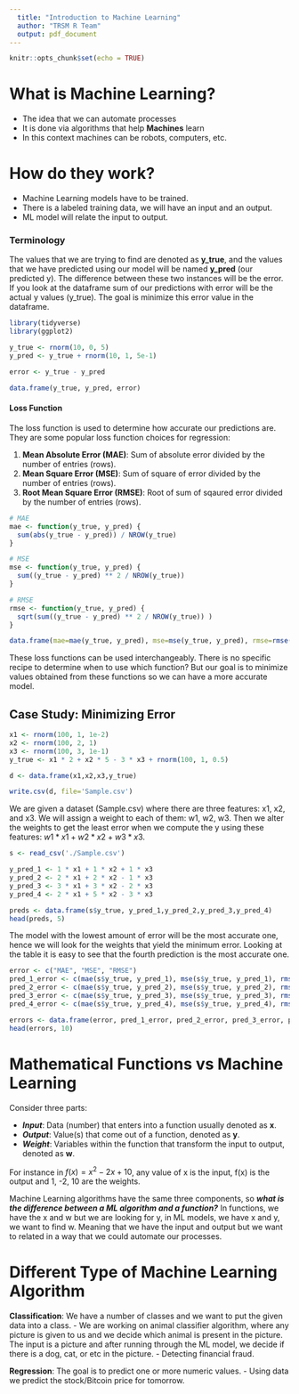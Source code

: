 ```yaml
---
  title: "Introduction to Machine Learning"
  author: "TRSM R Team"
  output: pdf_document
---
```

  
  ```r
knitr::opts_chunk$set(echo = TRUE)
```

# What is Machine Learning?
- The idea that we can automate processes
- It is done via algorithms that help **Machines** learn
- In this context machines can be robots, computers, etc.

# How do they work?

- Machine Learning models have to be trained.
- There is a labeled training data, we will have an input and an output.
- ML model will relate the input to output.

### Terminology

The values that we are trying to find are denoted as **y_true**, and the values that we have predicted using our model will be named **y_pred** (our predicted y). The difference between these two instances will be the error. If you look at the dataframe sum of our predictions with error will be the actual y values (y_true). The goal is minimize this error value in the dataframe.

```r
library(tidyverse)
library(ggplot2)

y_true <- rnorm(10, 0, 5)
y_pred <- y_true + rnorm(10, 1, 5e-1)

error <- y_true - y_pred

data.frame(y_true, y_pred, error)
```
#### Loss Function

The loss function is used to determine how accurate our predictions are. They are some popular loss function choices for regression:
  
  1. **Mean Absolute Error (MAE)**: Sum of absolute error divided by the number of entries (rows).
2. **Mean Square Error (MSE)**: Sum of square of error divided by the number of entries (rows).
3. **Root Mean Square Error (RMSE)**: Root of sum of sqaured error divided by the number of entries (rows).

```r
# MAE
mae <- function(y_true, y_pred) {
  sum(abs(y_true - y_pred)) / NROW(y_true)
}

# MSE
mse <- function(y_true, y_pred) {
  sum((y_true - y_pred) ** 2 / NROW(y_true))
}

# RMSE
rmse <- function(y_true, y_pred) {
  sqrt(sum((y_true - y_pred) ** 2 / NROW(y_true)) )
}

data.frame(mae=mae(y_true, y_pred), mse=mse(y_true, y_pred), rmse=rmse(y_true, y_pred))
```

These loss functions can be used interchangeably. There is no specific recipe to determine when to use which function? But our goal is to minimize values obtained from these functions so we can have a more accurate model.

## Case Study: Minimizing Error

```r
x1 <- rnorm(100, 1, 1e-2)
x2 <- rnorm(100, 2, 1)
x3 <- rnorm(100, 3, 1e-1)
y_true <- x1 * 2 + x2 * 5 - 3 * x3 + rnorm(100, 1, 0.5)

d <- data.frame(x1,x2,x3,y_true)

write.csv(d, file='Sample.csv')
```

We are given a dataset (Sample.csv) where there are three features: x1, x2, and x3. We will assign a weight to each of them: w1, w2, w3. Then we alter the weights to get the least error when we compute the y using these features: $w1*x1+w2*x2+w3*x3$.

```r
s <- read_csv('./Sample.csv')

y_pred_1 <- 1 * x1 + 1 * x2 + 1 * x3
y_pred_2 <- 2 * x1 + 2 * x2 - 1 * x3
y_pred_3 <- 3 * x1 + 3 * x2 - 2 * x3
y_pred_4 <- 2 * x1 + 5 * x2 - 3 * x3

preds <- data.frame(s$y_true, y_pred_1,y_pred_2,y_pred_3,y_pred_4)
head(preds, 5)
```

The model with the lowest amount of error will be the most accurate one, hence we will look for the weights that yield the minimum error. Looking at the table it is easy to see that the fourth prediction is the most accurate one.

```r
error <- c("MAE", "MSE", "RMSE")
pred_1_error <- c(mae(s$y_true, y_pred_1), mse(s$y_true, y_pred_1), rmse(s$y_true, y_pred_1))
pred_2_error <- c(mae(s$y_true, y_pred_2), mse(s$y_true, y_pred_2), rmse(s$y_true, y_pred_2))
pred_3_error <- c(mae(s$y_true, y_pred_3), mse(s$y_true, y_pred_3), rmse(s$y_true, y_pred_3))
pred_4_error <- c(mae(s$y_true, y_pred_4), mse(s$y_true, y_pred_4), rmse(s$y_true, y_pred_4))

errors <- data.frame(error, pred_1_error, pred_2_error, pred_3_error, pred_4_error)
head(errors, 10)
```

# Mathematical Functions vs Machine Learning

Consider three parts:
  
  - ***Input***: Data (number) that enters into a function usually denoted as **x**.
- ***Output***: Value(s) that come out of a function, denoted as **y**.
- ***Weight***: Variables within the function that transform the input to output, denoted as **w**.

For instance in $f(x)=x^{2}-2x+10$, any value of x is the input, f(x) is the output and 1, -2, 10 are the weights.

Machine Learning algorithms have the same three components, so ***what is the difference between a ML algorithm and a function?***
  In functions, we have the x and w but we are looking for y, in ML models, we have x and y, we want to find w. Meaning that we have the input and output but we want to related in a way that we could automate our processes.


# Different Type of Machine Learning Algorithm

**Classification**: We have a number of classes and we want to put the given data into a class.
- We are working on animal classifier algorithm, where any picture is given to us and we decide which animal is present in the picture. The input is a picture and after running through the ML model, we decide if there is a dog, cat, or etc in the picture.
- Detecting financial fraud.

**Regression**: The goal is to predict one or more numeric values.
- Using data we predict the stock/Bitcoin price for tomorrow.






